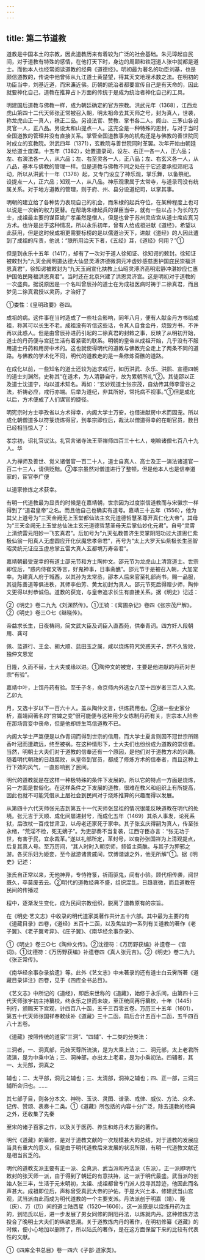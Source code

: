 ```yaml
---
---
---
```

title: 第二节道教
---



道教是中国本土的宗教，因此道教历来有着较为广泛的社会基础。朱元璋起自民间，对于道教有特殊的感情，在他打天下时，身边的周颠和铁冠道人张中就都是道士。而他本人也经常阅读道教的经典《道德经》。明初最为著名的功臣刘基，也是颇信道教的，传说中他曾师从九江道士黄楚望，得其天文地理术数之法。在明初的功臣当中，刘基近道，而宋濂近佛。历朝的统治者都要宣传自己是有天命的，因此就要神化自己，道教在推算占卜方面的传统于是成为统治者神化自己的工具。

明建国后道教与佛教一样，成为朝廷确定的官方宗教。洪武元年（1368），江西龙虎山第四十二代天师张正常被召入朝，明太祖命去其天师之号，封为真人，世袭，称龙虎山正一真人，秩正二品。另设法官、赞教、掌书各二人。阁山、三茅山各设灵官一人，正八品。另设太和山提点一人。这完全是一种特殊的恩封，与对于当时全国道教的管理并没有直接关系。掌管全国道教事务的机构还是与佛教的善世院同时成立的玄教院。洪武四年（1371），玄教院与善世院同时革罢。次年开始由朝廷发给道士度牒。十五年（1382），始置道录司，设左、右正一各一人，正六品；左、右演法各一人，从六品；左、右至灵各一人，正八品；左、右玄义各一人，从八品，基本与佛教的管理一样。但是道教与佛教不同之处在于它还要承担郊祀活动，所以从洪武十一年（1378）起，又专门设立了神乐观，掌乐舞，以备祭祀。设提点一人，正六品；知观一人，从八品。神乐观隶属于太常寺，与道录司没有统属关系。对于地方道教的管理，则于府、州、县分设道纪司，以掌其事。

明朝的建立给了各种势力表现自己的机会，而朱棣的起兵夺位，在某种程度上也可以说是一次新的权力更替。在帮助朱棣起兵的谋臣当中，就有一些以占卜为长的方士，成祖最主要的谋臣姚广孝虽然是僧人，但是也曾于苏州灵应宫从道士席应真习方术。也许是出于这种情况，所以永乐初年，曾有人给成祖进献《道经》，希望以此获用，但是这时候成祖更需要标榜的是以儒道治天下，进献《道经》的人因此遭到了成祖的斥责，他说：“朕所用治天下者，《五经》耳，《道经》何用？”①

但是到永乐十五年（1417），却有了一次对于道人徐知证、徐知谔的敕封。徐知证被敕封为“九天金阙明道达德大仙显灵溥济德微洞元冲虚妙感慈惠护国庇民崇福洪恩真君”，徐知谔被敕封为“九天玉阙宣化扶教上仙昭灵溥济高明宏静冲湛妙应仁惠护国佑民隆福洪恩真君”。当时还在北京兴建了洪恩灵济宫。这是明初对于道教的一次盛典。据说原因是一个名叫曾辰孙的道士在为成祖医病时祷于二徐真君，而且梦见二徐真君授以灵药，才治好了

①娄性：《皇明政要》卷四。

成祖的病。这件事在当时造成了一些社会影响，同年八月，便有人献金丹方书给成祖，称其可以长生不老。成祖没有听信这些话，令其人自食金丹，烧毁方书，不许再以此惑人。但是由曾辰孙进药引起的二徐真君的封敕之事，反映了从明初开始，道士的丹药便与宫廷生活有着紧密的联系。明朝的皇帝从成祖开始，几乎没有不服用道士丹药和用房中术的。这也就使得明代的道教与佛教完全走上了两条不同的道路。与佛教的学术化不同，明代的道教走的是一条修炼斋醮的道路。

在成化以前，一些知名的道士还较为追求戒行，如历洪武、永乐、洪熙、宣德四朝的道士刘渊然，史称其“在道术，为人清静自守，故为累朝所礼”②。其徒邵以正及道士沈道宁，均以道术知名。再如：“玄妙观道士张宗茂，自幼传其师李雷谷之法，祈祷必应，戒行亦端。后举为道纪，非其所好，常托病不视事。”①但是成化以后，方术便成了人们谋官的捷径。

明宪宗时方士李孜省以方术得幸，内阁大学士万安，也借进献房中术而固宠。所以成化朝僧道多以符箓烧炼得官，到孝宗即位后，裁汰以僧道得幸的在朝官员，数目已经相当惊人了：

孝宗初，诏礼官议汰。礼官言诸寺法王至禅师四百三十七人，喇嘛诸僧七百八十九人。华

人为禅师及善世、觉义诸僧官一百二十人，道士自真人、高士及正一演法诸道官一百二十三人，请俱贬黜。②孝宗虽然对僧道进行了整顿，但是他本人也是信奉道家的，宦官李广便

以道家修炼之术获幸。

有明一代道教最为显贵的时候是在嘉靖朝，世宗因为过度崇信道教而与宋徽宗一样得到了“道君皇帝”之名。而且他自己也确实有道号。嘉靖三十五年（1556），他为其父上道号为“三天金阙无上玉堂都仙法主玄元道德哲慧圣尊开真仁化大帝”。其母为“三天金阙无上玉堂总仙法主玄元道德哲慧圣母天后掌仙妙化元君”。自号“灵霄上清统雷元阳妙一飞玄真君”。后加号为“九天弘教普济生灵掌阴阳功过大道思仁紫极仙翁一阳真人无虚圆应开化伏魔忠孝帝君”，再号为“太上大罗天仙紫极长生圣智昭灵统元证应玉虚总掌五雷大真人玄都境万寿帝君”。

嘉靖朝最受宠幸的有道士邵元节和方士陶仲文。邵元节为龙虎山上清宫道士。世宗即位后，“惑内侍崔文等言，好鬼神事，日事斋醮”。邵元节于是被召入朝，大加宠幸。为建真人府于城西，以其孙为太常丞，邵本人后来官至礼部尚书，赐一品服，其徒陈善道等俱进秩，其师李伯芳、黄太初封为真人。邵元节死后得赠少师，陶仲文更得以封恭诚伯。道教的获宠，与皇帝追求长生有直接关系。据《明史》记述：

②《明史》卷二九九《刘渊然传》。①王锜：《寓圃杂记》卷四《张宗茂尸解》。②《明史》卷三○七《继晓传》。

帝益求长生，日夜祷祠，简文武大臣及词臣入直西苑，供奉青词。四方奸人段朝用、龚可

佩、蓝道行、王金、胡大顺、蓝田玉之属，咸以烧炼符咒荧惑天子，然不久皆败，独仲文恩宠

日隆，久而不替，士大夫或缘以进。①陶仲文的被宠，主要是他进献的丹药对世宗“有验”。

嘉靖中叶，上饵丹药有验。至壬子冬，命京师内外选女八至十四岁者三百人入宫。乙卯九

月，又选十岁以下一百六十人。盖从陶仲文言，供炼药用也。②据一些史家分析，嘉靖间著名的“宫婢之变”很可能便与这种用少女炼制丹药有关，世宗本人险些在那场宫变中丧命，但是他却终生笃信道教不已。

内阁大学士严嵩便是以作青词而得到世宗的信用，而大学士夏言则因不冠世宗所赐香叶冠而遭疏远，终至被祸。在这种情形下，士大夫们也纷纷成为道教的崇信者。当然，明朝士大夫们对于道教的信奉还有一个原因，是他们对于道教方术的兴趣。随着明代朝政的日趋腐败，从皇帝到官员，都成了修炼方术的信奉者，而且这种上行下效的风气，一直影响到了民间。

明代的道教就是在这样一种极特殊的条件下发展的。所以它的特点一方面是烧炼，另一方面是世俗化。在这样条件之下发展的道教，很难在教义和组织上有所提高，因此也就不可能凭借从上层社会到民间对于烧炼推算的兴趣而得以发展。

从第四十六代天师张元吉到第五十一代天师张显祖的情况很能反映道教在明代的处境。张元吉于天顺、成化间屡进封号，而成化五年（1469）其杀人事发，论死系狱，后改杖一百戍甘肃卫，以母老还家死于家中。其子张玄庆得嗣为真人，传至张永绪，“荒淫不检，死无嫡子”。为吏部奏不当复袭，江西守臣亦言：“张无功于世，有害于民，宜永裁革。”遂以礼部所定，革封号，以裔孙张国祥为上清观提点，后复其真人号。至万历间，“其人时时入朝京师，频留主斋醮。与其子为狎邪之游。各买乐妇为姬妾，至今遨游诸贵戚间，饮博谐谑之外，他无所解”①。据《明史》记述：

张氏自正常以来，无他神异，专恃符箓，祈雨驱鬼，间有小验。顾代相传袭，阅世既久，卒莫废去云。②明代的道教经典不盛，组织混乱，日趋衰微，而且道教在民间的传播过

程中，逐渐发生变化，成为民间宗教组织，脱离了道教原有的宗旨。

在《明史·艺文志》中收录的明代道家类著作共计五十六部。其中最为主要的有《道藏目录》四卷，《道经》五百十二函，以及焦竑的一系列有关道教的著作《老子翼》、《老子翼考异》、《庄子翼》、《南华经余事杂录》、

①《明史》卷三○七《陶仲文传》。②沈德符：《万历野获编》补遗卷一《宫词》。①沈德符：《万历野获编》补遗卷四《真人张元吉》。②《明史》卷二九九《张正常传》。

《南华经余事杂录拾遗》等。此外《艺文志》中未著录的还有道士白云霁所著《道藏目录详注》四卷，见于《四库全书总目》。

《艺文志》中所记的《道经》，即后来世称的《道藏》，始修于永乐间，由第四十三代天师张宇初主持纂校，终永乐之世而未竣，至正统间再行纂校，十年（1445）刊行，颁赐天下宫观，计四百八十函，五千三百零五卷。万历三十五年（1601），第五十代天师张国祥奉敕续补《道藏》三十二函，前后合计五百十二函，五千四百八十五卷。

《道藏》按照传统的道家“三洞”、“四辅”、十二类的分类法：

三洞者，一、洞真部，元始天尊所流演，是为大乘上法；二、洞元部，太上老君所流演，是为中乘中法；三、洞神部，亦出太上老君，是为小乘初法。四辅者，其一、太元部，洞真之

辅也；二、太平部，洞元之辅也；三、太清部，洞神之辅也；四、正一部，三洞三辅所会归也。……

其七部子目，则各分本文、神符、玉诀、灵图、谱录、戒律、威仪、方法、众术、记传、赞颂、表奏十二类。①《道藏》所包括的内容十分广泛，除去道教的经典之外，还收集了先秦

至宋的诸子百家之作，以及关于医药、养生和炼丹术方面的著作。

明代《道藏》的纂修，是对于道教文献的一次规模甚大的总结，对于道教的发展应当具有重大的意义，但是由于明代道教后来发展的状况所限，有明一代道教文献还是相当贫乏的。

明代的道教支派主要有正一派、全真派、武当派和丹法派（东派）。正一派即明代敕封的张天师一派，由于得到了朝廷的有意扶持，这一派于明代最盛。武当派的创始人张三丰，生活于元末明初，太祖、成祖都曾专门派人找寻其踪迹，他因此而名声甚大。成祖即位后，声称曾受真武大帝的护佑，于是大兴土本，修建武当山宫观，武当派由此而成为明代道教的一个主要支派。丹法派创于明嘉（靖）、隆（庆）、万（历）间的道士陆西星（1520—1606）。这一派原是以烧炼丹药为主的，到陆氏以后，进一步发展了男女同修的阴阳丹法，以炼就内丹。这种修炼方法投合了晚明士大夫们的纵欲思潮。关于道教炼内丹的著作，在明初修纂《道藏》的时候，便小心地加以删除了，所以陆氏的著作，是在这方面保留下来的比较有代表性的文献。

①《四库全书总目》卷一四六《子部·道家类》。